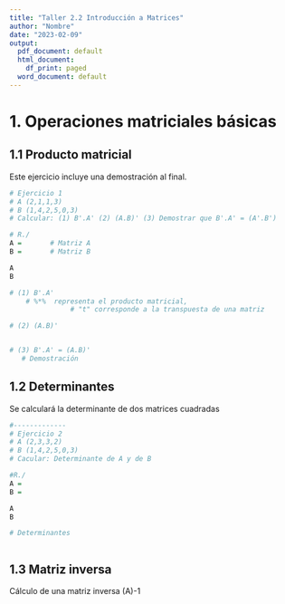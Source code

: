 ---
title: "Taller 2.2 Introducción a Matrices"
author: "Nombre"
date: "2023-02-09"
output:
  pdf_document: default
  html_document:
    df_print: paged
  word_document: default
---

# 1. Operaciones matriciales básicas

## 1.1 Producto matricial

Este ejercicio incluye una demostración al final.

```{r, message=FALSE, warning=FALSE}
# Ejercicio 1
# A (2,1,1,3)
# B (1,4,2,5,0,3)
# Calcular: (1) B'.A' (2) (A.B)' (3) Demostrar que B'.A' = (A'.B')

# R./
A =       # Matriz A
B =       # Matriz B

A
B

# (1) B'.A'
    # %*%  representa el producto matricial, 
               # "t" corresponde a la transpuesta de una matriz

# (2) (A.B)'


# (3) B'.A' = (A.B)'
   # Demostración


```

## 1.2 Determinantes

Se calculará la determinante de dos matrices cuadradas

```{r, message=FALSE, warning=FALSE}
#-------------
# Ejercicio 2
# A (2,3,3,2)
# B (1,4,2,5,0,3)
# Cacular: Determinante de A y de B

#R./
A = 
B = 

A     
B

# Determinantes



```


## 1.3 Matriz inversa

Cálculo de una matriz inversa (A)-1


